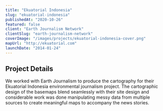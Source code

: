```yaml
---
title: "Ekuatorial Indonesia"
slug: "ekuatorial-indonesia"
publishedAt: "2020-10-26"
featured: false
client: "Earth Journalism Network"
clientSlug: "earth-journalism-network"
coverImage: "/images/projects/ekuatorial-indonesia-cover.png"
mapUrl: "http://ekuatorial.com"
launchDate: "2014-01-24"
---
```

## Project Details
We worked with Earth Journalism to produce the cartography for their Ekuatorial Indonesia environmental journalism project. The cartographic design of the basemaps blend seamlessly with their site design and considerable work was done manipulating messy data from multiple sources to create meaningful maps to accompany the news stories.
